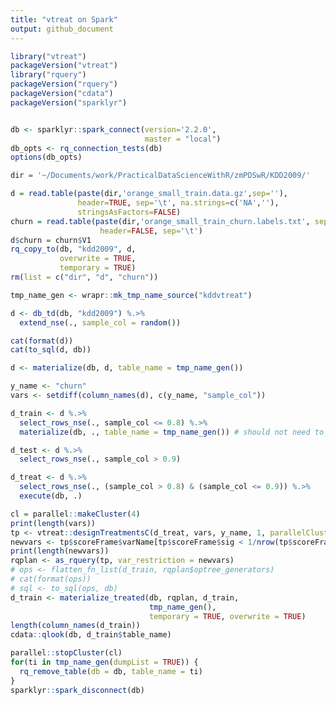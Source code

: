```yaml
---
title: "vtreat on Spark"
output: github_document
---
```


```r
library("vtreat")
packageVersion("vtreat")
library("rquery")
packageVersion("rquery")
packageVersion("cdata")
packageVersion("sparklyr")


db <- sparklyr::spark_connect(version='2.2.0', 
                              master = "local")
db_opts <- rq_connection_tests(db)
options(db_opts)
```

```r
dir = '~/Documents/work/PracticalDataScienceWithR/zmPDSwR/KDD2009/' 

d = read.table(paste(dir,'orange_small_train.data.gz',sep=''),
               header=TRUE, sep='\t', na.strings=c('NA',''), 
               stringsAsFactors=FALSE)
churn = read.table(paste(dir,'orange_small_train_churn.labels.txt', sep=''),
                    header=FALSE, sep='\t')
d$churn = churn$V1
rq_copy_to(db, "kdd2009", d,
           overwrite = TRUE,
           temporary = TRUE)
rm(list = c("dir", "d", "churn"))
```

```r
tmp_name_gen <- wrapr::mk_tmp_name_source("kddvtreat")

d <- db_td(db, "kdd2009") %.>%
  extend_nse(., sample_col = random())

cat(format(d))
cat(to_sql(d, db))

d <- materialize(db, d, table_name = tmp_name_gen())

y_name <- "churn"
vars <- setdiff(column_names(d), c(y_name, "sample_col"))

d_train <- d %.>%
  select_rows_nse(., sample_col <= 0.8) %.>%
  materialize(db, ., table_name = tmp_name_gen()) # should not need to materialize this, doign this to debug

d_test <- d %.>%
  select_rows_nse(., sample_col > 0.9)

d_treat <- d %.>%
  select_rows_nse(., (sample_col > 0.8) & (sample_col <= 0.9)) %.>%
  execute(db, .)
```

```r
cl = parallel::makeCluster(4)
print(length(vars))
tp <- vtreat::designTreatmentsC(d_treat, vars, y_name, 1, parallelCluster = cl)
newvars <- tp$scoreFrame$varName[tp$scoreFrame$sig < 1/nrow(tp$scoreFrame)]
print(length(newvars))
rqplan <- as_rquery(tp, var_restriction = newvars)
# ops <- flatten_fn_list(d_train, rqplan$optree_generators)
# cat(format(ops))
# sql <- to_sql(ops, db)
d_train <- materialize_treated(db, rqplan, d_train, 
                               tmp_name_gen(), 
                               temporary = TRUE, overwrite = TRUE)
length(column_names(d_train))
cdata::qlook(db, d_train$table_name)
```




```r
parallel::stopCluster(cl)
for(ti in tmp_name_gen(dumpList = TRUE)) {
  rq_remove_table(db = db, table_name = ti)
}
sparklyr::spark_disconnect(db)
```
